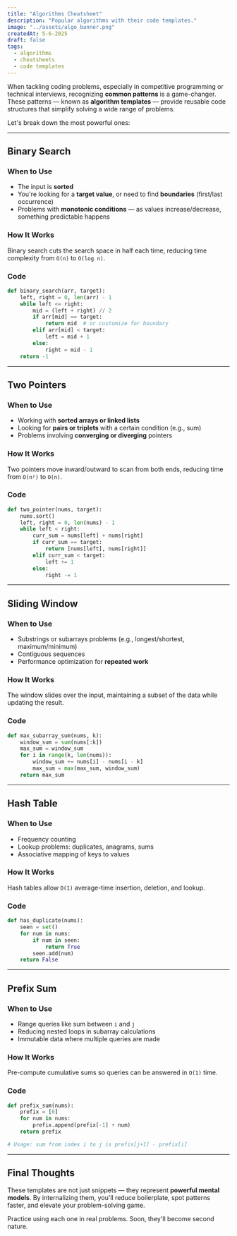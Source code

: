 ```yaml
---
title: "Algorithms Cheatsheet"
description: "Popular algorithms with their code templates."
image: "../assets/algo_banner.png"
createdAt: 5-6-2025
draft: false
tags:
  - algorithms
  - cheatsheets
  - code templates
---
```


When tackling coding problems, especially in competitive programming or technical interviews, recognizing **common patterns** is a game-changer. These patterns — known as **algorithm templates** — provide reusable code structures that simplify solving a wide range of problems.

Let's break down the most powerful ones:

---

## Binary Search

### When to Use
- The input is **sorted**
- You're looking for a **target value**, or need to find **boundaries** (first/last occurrence)
- Problems with **monotonic conditions** — as values increase/decrease, something predictable happens

### How It Works
Binary search cuts the search space in half each time, reducing time complexity from `O(n)` to `O(log n)`.

### Code

```python title="bs.py"
def binary_search(arr, target):
    left, right = 0, len(arr) - 1
    while left <= right:
        mid = (left + right) // 2
        if arr[mid] == target:
            return mid  # or customize for boundary
        elif arr[mid] < target:
            left = mid + 1
        else:
            right = mid - 1
    return -1
```

---

## Two Pointers

### When to Use
- Working with **sorted arrays or linked lists**
- Looking for **pairs or triplets** with a certain condition (e.g., sum)
- Problems involving **converging or diverging** pointers

### How It Works
Two pointers move inward/outward to scan from both ends, reducing time from `O(n²)` to `O(n)`.

### Code

```python title="tp.py"
def two_pointer(nums, target):
    nums.sort()
    left, right = 0, len(nums) - 1
    while left < right:
        curr_sum = nums[left] + nums[right]
        if curr_sum == target:
            return [nums[left], nums[right]]
        elif curr_sum < target:
            left += 1
        else:
            right -= 1
```

---

## Sliding Window

### When to Use
- Substrings or subarrays problems (e.g., longest/shortest, maximum/minimum)
- Contiguous sequences
- Performance optimization for **repeated work**

### How It Works
The window slides over the input, maintaining a subset of the data while updating the result.

### Code

```python title="sw.py"
def max_subarray_sum(nums, k):
    window_sum = sum(nums[:k])
    max_sum = window_sum
    for i in range(k, len(nums)):
        window_sum += nums[i] - nums[i - k]
        max_sum = max(max_sum, window_sum)
    return max_sum
```

---

## Hash Table

### When to Use
- Frequency counting
- Lookup problems: duplicates, anagrams, sums
- Associative mapping of keys to values

### How It Works
Hash tables allow `O(1)` average-time insertion, deletion, and lookup.

### Code

```python title="ht.py"
def has_duplicate(nums):
    seen = set()
    for num in nums:
        if num in seen:
            return True
        seen.add(num)
    return False
```

---

## Prefix Sum

### When to Use
- Range queries like sum between `i` and `j`
- Reducing nested loops in subarray calculations
- Immutable data where multiple queries are made

### How It Works
Pre-compute cumulative sums so queries can be answered in `O(1)` time.

### Code

```python title="pf.py"
def prefix_sum(nums):
    prefix = [0]
    for num in nums:
        prefix.append(prefix[-1] + num)
    return prefix

# Usage: sum from index i to j is prefix[j+1] - prefix[i]
```

---

## Final Thoughts

These templates are not just snippets — they represent **powerful mental models**. By internalizing them, you'll reduce boilerplate, spot patterns faster, and elevate your problem-solving game.

Practice using each one in real problems. Soon, they'll become second nature.
